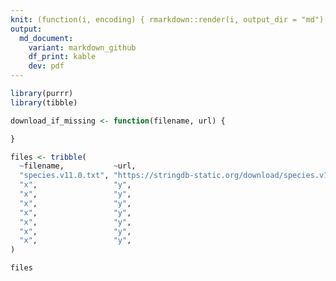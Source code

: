 ```yaml
---
knit: (function(i, encoding) { rmarkdown::render(i, output_dir = "md") })
output:
  md_document:
    variant: markdown_github
    df_print: kable
    dev: pdf
---
```


```r
library(purrr)
library(tibble)

download_if_missing <- function(filename, url) {

}

files <- tribble(
  ~filename,           ~url,
  "species.v11.0.txt", "https://stringdb-static.org/download/species.v11.0.txt",
  "x",                 "y",
  "x",                 "y",
  "x",                 "y",
  "x",                 "y",
  "x",                 "y",
  "x",                 "y",
  "x",                 "y",
)

files
```
